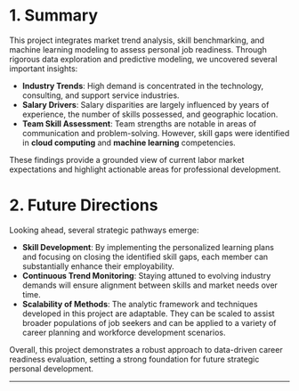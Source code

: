 # 1. Summary

This project integrates market trend analysis, skill benchmarking, and machine learning modeling to assess personal job readiness. Through rigorous data exploration and predictive modeling, we uncovered several important insights:

- **Industry Trends**: High demand is concentrated in the technology, consulting, and support service industries.
- **Salary Drivers**: Salary disparities are largely influenced by years of experience, the number of skills possessed, and geographic location.
- **Team Skill Assessment**: Team strengths are notable in areas of communication and problem-solving. However, skill gaps were identified in **cloud computing** and **machine learning** competencies.

These findings provide a grounded view of current labor market expectations and highlight actionable areas for professional development.

# 2. Future Directions

Looking ahead, several strategic pathways emerge:

- **Skill Development**: By implementing the personalized learning plans and focusing on closing the identified skill gaps, each member can substantially enhance their employability.
- **Continuous Trend Monitoring**: Staying attuned to evolving industry demands will ensure alignment between skills and market needs over time.
- **Scalability of Methods**: The analytic framework and techniques developed in this project are adaptable. They can be scaled to assist broader populations of job seekers and can be applied to a variety of career planning and workforce development scenarios.

Overall, this project demonstrates a robust approach to data-driven career readiness evaluation, setting a strong foundation for future strategic personal development.

---

